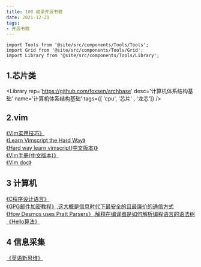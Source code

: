 ```yaml
---
title: 100 收录开源书籍
date: 2021-12-21
tags:
- 开源书籍
---
```



```mdx-code-block
import Tools from '@site/src/components/Tools/Tools';
import Grid from '@site/src/components/Tools/Grid';
import Library from '@site/src/components/Tools/Library';
```

## 1.芯片类
<Grid>

<Library
    rep='https://github.com/foxsen/archbase'
    desc='计算机体系结构基础'
    name='计算机体系结构基础'
    tags={[ 'cpu', '芯片' , '龙芯']}
/>

</Grid>

## 2.vim

[《Vim实用技巧》](https://qiniu.wuchuheng.com/books/Vim.pdf)  
[《Learn Vimscript the Hard Way》](https://learnvimscriptthehardway.stevelosh.com/)  
[《Hard way learn vimscript(中文版本)》](https://www.kancloud.cn/kancloud/learn-vimscript-the-hard-way/49321)  
[《Vim手册(中文版本)》](https://yianwillis.github.io/vimcdoc/doc/eval.html#functions)  
[《Vim doc》](http://vimdoc.sourceforge.net/htmldoc/eval.html#winnr())  


## 3 计算机
[《C程序设计语言》](https://qiniu.wuchuheng.com/books%2FC%E7%A8%8B%E5%BA%8F%E8%AE%BE%E8%AE%A1%E8%AF%AD%E8%A8%80.pdf)  
[《GPG邮件加密教程》,这大概是信息时代下最安全的且最廉价的通信方式](https://emailselfdefense.fsf.org/zh-hans/)  
[《How Desmos uses Pratt Parsers》,解释在编译器是如何解析编程语言的语法树](https://engineering.desmos.com/articles/pratt-parser/)
[《Hello算法》](https://github.com/krahets/hello-algo)

## 4 信息采集
[《英语新思维》](https://qiniu.wuchuheng.com/books/%E6%96%B0%E4%B8%9C%E6%96%B9%C2%B7%E8%8B%B1%E8%AF%AD%E8%AF%AD%E6%B3%95%E6%96%B0%E6%80%9D%E7%BB%B4%E5%88%9D%E7%BA%A7%E6%95%99%E7%A8%8B%2B%E4%B8%AD%E7%BA%A7%E6%95%99%E7%A8%8B%2B%E9%AB%98%E7%BA%A7%E6%95%99%E7%A8%8B%28%E5%A5%97%E8%A3%85%E5%85%B13%E5%86%8C%29%20%28%E5%BC%A0%E6%BB%A1%E8%83%9C%29%20%28z-lib.org%29.pdf)


